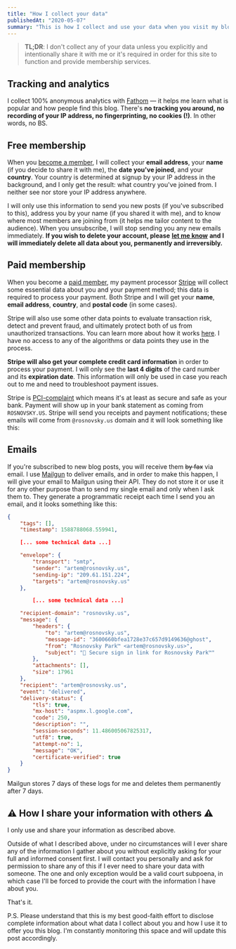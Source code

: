 ```yaml
---
title: "How I collect your data"
publishedAt: "2020-05-07"
summary: "This is how I collect and use your data when you visit my blog, sign up, sign in, become a paid member, cancel membership, or want to delete your account permanently."
---
```


> **TL;DR**: I don't collect any of your data unless you explicitly and intentionally share it with me or it's required in order for this site to function and provide membership services.

## Tracking and analytics

I collect 100% anonymous analytics with [Fathom](https://usefathom.com/ref/NB77IT) — it helps me learn what is popular and how people find this blog. There's **no tracking you around, no recording of your IP address, no fingerprinting, no cookies (!)**. In other words, no BS.

<ImageWithAlt alt="Fathom" path="how-i-collect-your-data/a6d308416ebc0f9232bf212458289108b66d045c-1094x1240.png" />

## Free membership

When you [become a member](https://rosnovsky.us/signup), I will collect your **email address**, your **name** (if you decide to share it with me), the **date you've joined**, and your **country**. Your country is determined at signup by your IP address in the background, and I only get the result: what country you've joined from. I neither see nor store your IP address anywhere.

<ImageWithAlt alt="Here's what your account information looks like to me" path="how-i-collect-your-data/1ce80ffa598fb0946cb5ef9715f0bac67c05ecbc-2404x1816.png" />

I will only use this information to send you new posts (if you've subscribed to this), address you by your name (if you shared it with me), and to know where most members are joining from (it helps me tailor content to the audience). When you unsubscribe, I will stop sending you any new emails immediately. **If you wish to delete your account, please** [**let me know**](mailto:art@rosnovsky.us?subject=Please%20delete%20my%20account) **and I will immediately delete all data about you, permanently and irreversibly.**

## Paid membership

When you become a [paid member](https://rosnovsky.us/signup/), my payment processor [Stripe](https://stripe.com/) will collect some essential data about you and your payment method; this data is required to process your payment. Both Stripe and I will get your **name**, **email address**, **country**, and **postal code** (in some cases).

<ImageWithAlt alt="This is what your account information looks like to me in Stripe" path="how-i-collect-your-data/947b06ea9de0795780f2b98c02995b5d58883f0e-2208x574.png" />

Stripe will also use some other data points to evaluate transaction risk, detect and prevent fraud, and ultimately protect both of us from unauthorized transactions. You can learn more about how it works [here](https://stripe.com/docs/radar/risk-evaluation). I have no access to any of the algorithms or data points they use in the process.

**Stripe will also get your complete credit card information** in order to process your payment. I will only see the **last 4 digits** of the card number and its **expiration date**. This information will only be used in case you reach out to me and need to troubleshoot payment issues.

<ImageWithAlt alt="This is what your credit card information looks like to me in Stripe" path="how-i-collect-your-data/db4f2f6064cf7c9dc04f454252e1df1f00a9cf2e-2198x1054.png" />

Stripe is [PCI-complaint](https://stripe.com/guides/pci-compliance) which means it's at least as secure and safe as your bank. Payment will show up in your bank statement as coming from `ROSNOVSKY.US`. Stripe will send you receipts and payment notifications; these emails will come from `@rosnovsky.us` domain and it will look something like this:

<ImageWithAlt alt="reciept" path="how-i-collect-your-data/fa546b0078beeca938d379b0ccea86a89ae33793-1218x1678.png" />

## Emails

If you're subscribed to new blog posts, you will receive them ~~by fax~~ via email. I use [Mailgun](https://mailgun.com/) to deliver emails, and in order to make this happen, I will give your email to Mailgun using their API. They do not store it or use it for any other purpose than to send my single email and only when I ask them to. They generate a programmatic receipt each time I send you an email, and it looks something like this:

```json
{
	"tags": [],
	"timestamp": 1588788068.559941,

	[... some technical data ...]

    "envelope": {
		"transport": "smtp",
		"sender": "artem@rosnovsky.us",
		"sending-ip": "209.61.151.224",
		"targets": "artem@rosnovsky.us"
	},

    	[... some technical data ...]

    "recipient-domain": "rosnovsky.us",
	"message": {
		"headers": {
			"to": "artem@rosnovsky.us",
			"message-id": "3600660bfea1728e37c657d9149636@ghost",
			"from": "Rosnovsky Park™ <artem@rosnovsky.us>",
			"subject": "🔑 Secure sign in link for Rosnovsky Park™"
		},
		"attachments": [],
		"size": 17961
	},
	"recipient": "artem@rosnovsky.us",
	"event": "delivered",
	"delivery-status": {
		"tls": true,
		"mx-host": "aspmx.l.google.com",
		"code": 250,
		"description": "",
		"session-seconds": 11.486005067825317,
		"utf8": true,
		"attempt-no": 1,
		"message": "OK",
		"certificate-verified": true
	}
}
```

Mailgun stores 7 days of these logs for me and deletes them permanently after 7 days.

## ️⚠️ How I share your information with others ⚠️

I only use and share your information as described above.

Outside of what I described above, under no circumstances will I ever share any of the information I gather about you without explicitly asking for your full and informed consent first. I will contact you personally and ask for permission to share any of this if I ever need to share your data with someone. The one and only exception would be a valid court subpoena, in which case I'll be forced to provide the court with the information I have about you.

That's it.

P.S. Please understand that this is my best good-faith effort to disclose complete information about what data I collect about you and how I use it to offer you this blog. I'm constantly monitoring this space and will update this post accordingly.
